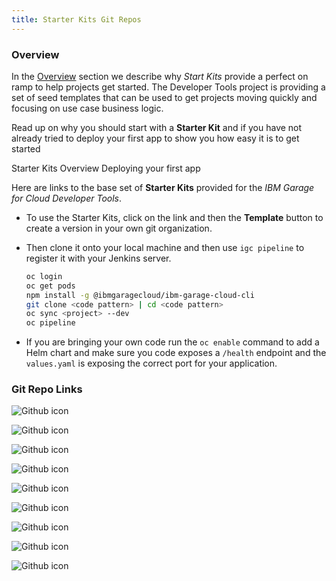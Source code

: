 ```yaml
---
title: Starter Kits Git Repos
---
```


### Overview

In the [Overview](./#overview) section we describe why _Start Kits_ provide a perfect on ramp to help projects get started. The Developer Tools project is providing a set of seed templates that can be used to get projects moving quickly and focusing on use case business logic.

Read up on why you should start with a **Starter Kit** and if you have not
 already tried to deploy your first app to show you how easy it is to get
  started

<AnchorLinks>
  <AnchorLink to="/starterkits">Starter Kits Overview
  </AnchorLink>
  <AnchorLink to="/getting-started-day-1/deploy-app">Deploying your first app</AnchorLink>
</AnchorLinks>

Here are links to the base set of **Starter Kits** provided for the _IBM Garage for Cloud Developer Tools_.

- To use the Starter Kits, click on the link and then the **Template** button to create a version in your own git organization.

- Then clone it onto your local machine and then use `igc pipeline` to register it with your Jenkins server.
    ```bash
    oc login
    oc get pods
    npm install -g @ibmgaragecloud/ibm-garage-cloud-cli
    git clone <code pattern> | cd <code pattern>
    oc sync <project> --dev
    oc pipeline
    ```

- If you are bringing your own code run the `oc enable` command to add a Helm chart and make sure you code exposes a `/health` endpoint and the `values.yaml` is exposing the correct port for your application.

### Git Repo Links

<Row>
<Column colLg={4} colMd={4} noGutterMdLeft>
  <ResourceCard
    title="React UI Patterns"
    subTitle="Carbon based UI to help with common patterns using React framework"
    actionIcon="launch"
    color="dark"
    href="https://github.com/IBM/template-node-react"
  >

![Github icon](/images/github-icon.png)

  </ResourceCard>
</Column>


<Column colLg={4} colMd={4} noGutterMdLeft>
<ResourceCard
     title="Angular UI Patterns"
     subTitle="Carbon based UI to help with common patterns using Angular framework"
     actionIcon="launch"
     color="dark"
     href="https://github.com/IBM/template-node-angular"
   >

![Github icon](/images/github-icon.png)

  </ResourceCard>
</Column>


<Column colLg={4} colMd={4} noGutterMdLeft>
  <ResourceCard
    title="Typescript Microservice"
    subTitle="Node.js TypeScript Microservice offering OpenAPI endpoints"
    actionIcon="launch"
    color="dark"
    href="https://github.com/IBM/template-node-typescript"
  >

![Github icon](/images/github-icon.png)

  </ResourceCard>
</Column>
</Row>


<Row>
<Column colLg={4} colMd={4} noGutterMdLeft>
  <ResourceCard
    title="Typescript GraphQL"
    subTitle="Node.js TypeScript GraphQL Backend for Frontend"
    actionIcon="launch"
    color="dark"
    href="https://github.com/IBM/template-graphql-typescript"
  >

![Github icon](/images/github-icon.png)

  </ResourceCard>
</Column>


<Column colLg={4} colMd={4} noGutterMdLeft>
  <ResourceCard
    title="Spring Boot Microservice"
    subTitle="Spring Boot Java Microservice"
    actionIcon="launch"
    color="dark"
    href="https://github.com/IBM/template-java-spring"
  >

![Github icon](/images/github-icon.png)

  </ResourceCard>
</Column>

<Column colLg={4} colMd={4} noGutterMdLeft>
  <ResourceCard
    title="Go Gin Microservice"
    subTitle="Go Gin Microservice/Bff/Edge"
    actionIcon="launch"
    color="dark"
    href="https://github.com/IBM/template-go-gin"
  >

![Github icon](/images/github-icon.png)

  </ResourceCard>
</Column>
</Row>
<Row>
<Column colLg={4} colMd={4} noGutterMdLeft>
  <ResourceCard
    title="Quarkus Microservice"
    subTitle="Quarkus Java Microservice"
    actionIcon="launch"
    color="dark"
    href="https://github.com/IBM/template-quarkus"
  >

![Github icon](/images/github-icon.png)

  </ResourceCard>
</Column>
</Row>
<Row>
<Column colLg={4} colMd={4} noGutterMdLeft>
  <ResourceCard
    title="ArgoCD GitOps"
    subTitle="Template configuration to help to set up GitOps with ArgoCD"
    actionIcon="launch"
    color="light"
    href="https://github.com/IBM/template-argocd-gitops"
  >

![Github icon](/images/github-icon.png)

  </ResourceCard>
</Column>

<Column colLg={4} colMd={4} noGutterMdLeft>
  <ResourceCard
    title="Tekton Tasks"
    subTitle="Contains a set of generic Tekton Tasks for use with Tekton Pipelines"
    actionIcon="launch"
    color="light"
    href="https://github.com/IBM/ibm-garage-tekton-tasks"
  >

![Github icon](/images/github-icon.png)

  </ResourceCard>
</Column>




</Row>


<Row>
<Column colLg={4} colMd={4} noGutterMdLeft>
  <ResourceCard
    title="Bring your own code"
    subTitle="Enable an existing project or a custom code pattern with pipeline logic"
    actionIcon="launch"
    color="light"
    href="../getting-started/cli#enable"
  >

  </ResourceCard>
</Column>
</Row>
